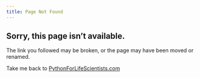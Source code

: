 ```yaml
---
title: Page Not Found
---
```


## Sorry, this page isn't available.

The link you followed may be broken, or the page may have been moved or renamed.

Take me back to [PythonForLifeScientists.com](index.qmd)
